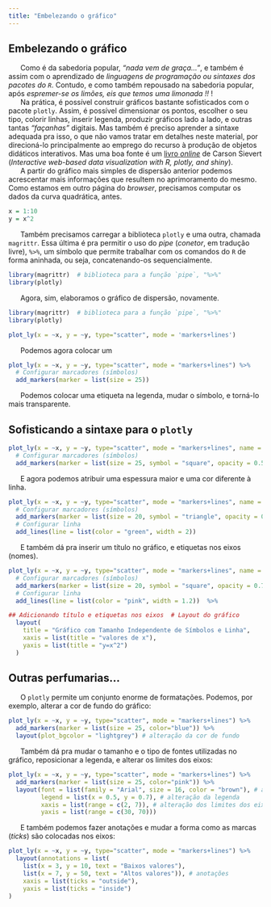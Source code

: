 ```yaml
---
title: "Embelezando o gráfico"
---
```


## Embelezando o gráfico 

|       Como é da sabedoria popular, *"nada vem de graça..."*, e também é assim com o aprendizado de *linguagens de programação ou sintaxes dos pacotes do `R`*. Contudo, e como também repousado na sabedoria popular, após *espremer-se os limões, eis que temos uma limonada !!* !

|       Na prática, é possível construir gráficos bastante sofisticados com o pacote `plotly`. Assim, é possível dimensionar os pontos, escolher o seu tipo, colorir linhas, inserir legenda, produzir gráficos lado a lado, e outras tantas *"façanhas"* digitais. Mas também é preciso aprender a sintaxe adequada pra isso, o que não vamos tratar em detalhes neste material, por direcioná-lo principalmente ao emprego do recurso à produção de objetos didáticos interativos. Mas uma boa fonte é um [livro *online*](https://plotly-r.com/) de Carson Sievert (*Interactive web-based data visualization with R, plotly, and shiny*). 


|       A partir do gráfico mais simples de dispersão anterior podemos acrescentar mais informações que resultem no aprimoramento do mesmo. Como estamos em outro página do *browser*, precisamos computar os dados da curva quadrática, antes.

```r
x = 1:10
y = x^2
```

|       Também precisamos carregar a biblioteca `plotly` e uma outra, chamada `magrittr`. Essa última é pra permitir o uso do *pipe* (*conetor*, em tradução livre), `%>%`, um símbolo que permite trabalhar com os comandos do `R` de forma aninhada, ou seja, concatenando-os sequencialmente.


```r
library(magrittr)  # biblioteca para a função `pipe`, "%>%"
library(plotly)
```


|       Agora, sim, elaboramos o gráfico de dispersão, novamente.

```r
library(magrittr)  # biblioteca para a função `pipe`, "%>%"
library(plotly)

plot_ly(x = ~x, y = ~y, type="scatter", mode = 'markers+lines')
```

|       Podemos agora colocar um

```r
plot_ly(x = ~x, y = ~y, type="scatter", mode = "markers+lines") %>%
  # Configurar marcadores (símbolos)
  add_markers(marker = list(size = 25))
```

|       Podemos colocar uma etiqueta na legenda, mudar o símbolo, e torná-lo mais transparente.  
## Sofisticando a sintaxe para o `plotly`


```r
plot_ly(x = ~x, y = ~y, type="scatter", mode = "markers+lines", name = "Gráfico de Função Quadrática") %>%
  # Configurar marcadores (símbolos)
  add_markers(marker = list(size = 25, symbol = "square", opacity = 0.5))
```


|       E agora podemos atribuir uma espessura maior e uma cor diferente à linha.

```r
plot_ly(x = ~x, y = ~y, type="scatter", mode = "markers+lines", name = "Legenda") %>%
  # Configurar marcadores (símbolos)
  add_markers(marker = list(size = 20, symbol = "triangle", opacity = 0.7)) %>%
  # Configurar linha
  add_lines(line = list(color = "green", width = 2))
```

|       E também dá pra inserir um título no gráfico, e etiquetas nos eixos (nomes).

```r
plot_ly(x = ~x, y = ~y, type="scatter", mode = "markers+lines", name = "Legenda") %>%
  # Configurar marcadores (símbolos)
  add_markers(marker = list(size = 20, symbol = "square", opacity = 0.7)) %>%
  # Configurar linha
  add_lines(line = list(color = "pink", width = 1.2))  %>%

## Adicionando título e etiquetas nos eixos  # Layout do gráfico
  layout(
    title = "Gráfico com Tamanho Independente de Símbolos e Linha",
    xaxis = list(title = "valores de x"),
    yaxis = list(title = "y=x^2")
  )
```


## Outras perfumarias...

|       O `plotly` permite um conjunto enorme de formatações. Podemos, por exemplo, alterar a cor de fundo do gráfico:

```r
plot_ly(x = ~x, y = ~y, type="scatter", mode = "markers+lines") %>%
  add_markers(marker = list(size = 25, color="blue")) %>%
  layout(plot_bgcolor = "lightgrey") # alteração da cor de fundo
```

|       Também dá pra mudar o tamanho e o tipo de fontes utilizadas no gráfico, reposicionar a legenda, e alterar os limites dos eixos:

```r
plot_ly(x = ~x, y = ~y, type="scatter", mode = "markers+lines") %>%
  add_markers(marker = list(size = 25, color="pink")) %>%
  layout(font = list(family = "Arial", size = 16, color = "brown"), # alteração das fontes
         legend = list(x = 0.5, y = 0.7), # alteração da legenda
         xaxis = list(range = c(2, 7)), # alteração dos limites dos eixos
         yaxis = list(range = c(30, 70)))
```

|       E também podemos fazer anotações e mudar a forma como as marcas (*ticks*) são colocadas nos eixos:

```r
plot_ly(x = ~x, y = ~y, type="scatter", mode = "markers+lines") %>%
  layout(annotations = list(
    list(x = 3, y = 10, text = "Baixos valores"),
    list(x = 7, y = 50, text = "Altos valores")), # anotações
    xaxis = list(ticks = "outside"),
    yaxis = list(ticks = "inside")
)
```


